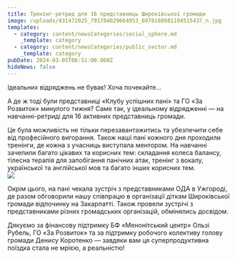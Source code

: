 ```yaml
---
title: Тренінг-ретрид для 16 представниць Широківської громади
image: /uploads/431472025_791784029664953_6978188981104515437_n.jpg
templates:
  - category: content/newsCategories/social_sphere.md
    _template: category
  - category: content/newsCategories/public_sector.md
    _template: category
pubDate: 2024-03-05T06:51:00.000Z
hideNews: false
---
```


Ідеальних відряджень не буває! Хоча почекайте… 

А де ж тоді були представниці «Клубу успішних пані» та ГО «За Розвиток» минулого тижня? Саме так, у ідеальному відрядженні — на навчанні-ретриді для 16 активних представниць громади.

Це була можливість не тільки перезавантажитись та убезпечити себе від професійного вигорання. Також наші пані кожного дня проходили тренінги, де кожна з учасниць виступала ментором. На навчанні зачепили багато цікавих та корисних тем: складання колеса балансу, тілесна терапія для запобігання панічних атак, тренінг з вокалу, української та англійської мов та багато інших корисних тем.\
![](/uploads/431042551_791784022998287_3008241786319688080_n.jpg)

Окрім цього, на пані чекала зустріч з представниками ОДА в Ужгороді, де разом обговорили нашу співпрацю в організації діткам Широківської громади відпочинку на Закарпатті. Також провели зустрічі з представниками різних громадських організацій, обмінялись досвідом.

Дякуємо за фінансову підтримку БФ «Менонітський центр» Ользі Рубель, ГО «За Розвиток» та за підтримку робочого колективу голову громади Денису Коротенко  — завдяки вам ця суперпродуктивна поїздка стала не мрією, а реальністю!
